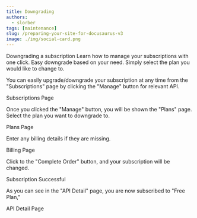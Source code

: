 ```yaml
---
title: Downgrading
authors:
  - slorber
tags: [maintenance]
slug: /preparing-your-site-for-docusaurus-v3
image: ./img/social-card.png
---
```


Downgrading a subscription
Learn how to manage your subscriptions with one click. Easy downgrade based on your need. Simply select the plan you would like to change to.

You can easily upgrade/downgrade your subscription at any time from the "Subscriptions" page by clicking the "Manage" button for relevant API.

Subscriptions Page

Once you clicked the "Manage" button, you will be shown the "Plans" page. Select the plan you want to downgrade to.

Plans Page

Enter any billing details if they are missing.

Billing Page

 

Click to the "Complete Order" button, and your subscription will be changed.

Subscription Successful

 

As you can see in the "API Detail" page, you are now subscribed to "Free Plan,"

API Detail Page
